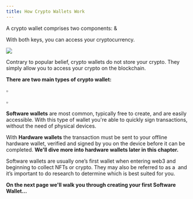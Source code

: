 ```yaml
---
title: How Crypto Wallets Work
---
```


A crypto wallet comprises two components: <Nutshell glossaryEntry="content/glossary/public_key.mdx" children="Public Key" />  & <Nutshell glossaryEntry="content/glossary/private_key.mdx" children="Private Key." />&#x20;

With both keys, you can access your cryptocurrency.&#x20;

![](/assets/5.jpg)

Contrary to popular belief, crypto wallets do not store your crypto. They simply allow you to access your crypto on the blockchain.

**There are two main types of crypto wallet:**

▫ <Nutshell children="Software Wallets" glossaryEntry="content/glossary/software_wallet.mdx" /> &#x20;

▫ <Nutshell children="Hardware Wallets" glossaryEntry="content/glossary/hardware_wallet.mdx" />&#x20;

**Software wallets** are most common, typically free to create, and are easily accessible. With this type of wallet you're able to quickly sign transactions, without the need of physical devices.&#x20;

With **Hardware wallets** the transaction must be sent to your offline hardware wallet, verified and signed by you on the device before it can be completed. **We'll dive more into hardware wallets later in this chapter.**

Software wallets are usually one’s first wallet when entering web3 and beginning to collect NFTs or crypto. They may also be referred to as a <Nutshell children="Hot Wallet," glossaryEntry="content/glossary/hot_wallet.mdx" /> and it’s important to do research to determine which is best suited for you.&#x20;

**On the next page we'll walk you through creating your first Software Wallet...**
